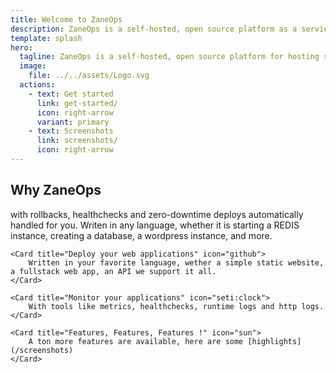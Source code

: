 ```yaml
---
title: Welcome to ZaneOps
description: ZaneOps is a self-hosted, open source platform as a service for hosting static sites, web apps, databases, CRONS, Workers using docker swarm as the engine.
template: splash
hero:
  tagline: ZaneOps is a self-hosted, open source platform for hosting static sites, web apps, databases, CRONS, Workers using docker swarm as the engine.
  image:
    file: ../../assets/Logo.svg
  actions:
    - text: Get started
      link: get-started/
      icon: right-arrow
      variant: primary
    - text: Screenshots
      link: screenshots/
      icon: right-arrow
---
```



## Why ZaneOps

<CardGrid stagger>
	<Card title="Based on docker swarm" icon="seti:docker">
		with rollbacks, healthchecks and zero-downtime deploys automatically handled for you. 
	</Card>
	<Card title="Deploy services" icon="rocket">
		Writen in any language, whether it is starting a REDIS instance, creating a database, a wordpress instance, and more.
	</Card>

	<Card title="Deploy your web applications" icon="github">
		Written in your favorite language, wether a simple static website, a fullstack web app, an API we support it all.
	</Card>

	<Card title="Monitor your applications" icon="seti:clock">
		With tools like metrics, healthchecks, runtime logs and http logs.
	</Card>

	<Card title="Features, Features, Features !" icon="sun">
		A ton more features are available, here are some [highlights](/screenshots)
	</Card>
</CardGrid>
